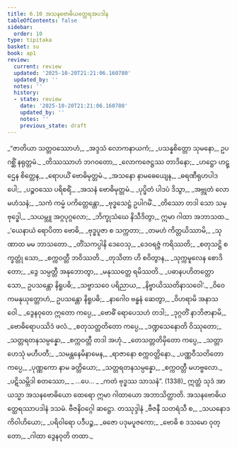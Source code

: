 ```yaml
---
title: 6.10 အသနဗောဓိယတ္ထေရအပဒါန
tableOfContents: false
sidebar:
  order: 10
type: tipitaka
basket: su
book: ap1
review:
  current: review
  updated: '2025-10-20T21:21:06.160780'
  updated_by: ''
  notes: ''
  history:
  - state: review
    date: '2025-10-20T21:21:06.160780'
    updated_by: ''
    notes: ''
    previous_state: draft
---
```



<DynamicBreadcrumb />


<ReviewStatus review={frontmatter.review} showDetails={true} />

<HypothesisAnnotation frontmatter={frontmatter} />

<Division number="78" book="ap1" e="ch" v="20" p="122">

<Paragraph number="1471" type="verses" book="ap1">
_“ဇာတိယာ သတ္တဝဿောဟံ,_  
_အဒ္ဒသံ လောကနာယကံ;_  
_ပသန္နစိတ္တော သုမနော,_  
ဥပဂစ္ဆိံ နရုတ္တမံ._  

</Paragraph>

</Division>
<Division number="79" book="ap1" e="ch" v="20" p="122">

<Paragraph number="1472" type="verses" book="ap1">
_တိဿဿာဟံ ဘဂဝတော,_  
_လောကဇေဋ္ဌဿ တာဒိနော;_  
_ဟဋ္ဌော ဟဋ္ဌေန စိတ္တေန,_  
_ရောပယိံ ဗောဓိမုတ္တမံ._  

</Paragraph>

</Division>
<Division number="80" book="ap1" e="ch" v="20" p="122">

<Paragraph number="1473" type="verses" book="ap1">
_အသနော နာမဓေယျေန,_  
_ဓရဏီရုဟပါဒပေါ;_  
_ပဉ္စဝဿေ ပရိစရိံ,_  
_အသနံ ဗောဓိမုတ္တမံ._  

</Paragraph>

</Division>
<Division number="81" book="ap1" e="ch" v="20" p="122">

<Paragraph number="1474" type="verses" book="ap1">
_ပုပ္ဖိတံ ပါဒပံ ဒိသွာ,_  
_အဗ္ဘုတံ လောမဟံသနံ;_  
_သကံ ကမ္မံ ပကိတ္တေန္တော,_  
_ဗုဒ္ဓသေဋ္ဌံ ဥပါဂမိံ._  

</Paragraph>

</Division>
<Division number="82" book="ap1" e="ch" v="20" p="122">

<Paragraph number="1475" type="verses" book="ap1">
_တိဿော တဒါ သော သမ္ဗုဒ္ဓေါ,_  
_သယမ္ဘူ အဂ္ဂပုဂ္ဂလော;_  
_ဘိက္ခုသံဃေ နိသီဒိတွာ,_  
ဣမာ ဂါထာ အဘာသထ._  

</Paragraph>

</Division>
<Division number="83" book="ap1" e="ch" v="20" p="123">

<Paragraph number="1476" type="verses" book="ap1">
_‘ယေနာယံ ရောပိတာ ဗောဓိ,_  
_ဗုဒ္ဓပူဇာ စ သက္ကတာ;_  
_တမဟံ ကိတ္တယိဿာမိ,_  
_သုဏာထ မမ ဘာသတော._  

</Paragraph>

</Division>
<Division number="84" book="ap1" e="ch" v="20" p="123">

<Paragraph number="1477" type="verses" book="ap1">
_တိံသကပ္ပါနိ ဒေဝေသု,_  
_ဒေဝရဇ္ဇံ ကရိဿတိ;_  
_စတုသဋ္ဌိ စက္ခတ္တုံ သော,_  
_စက္ကဝတ္တီ ဘဝိဿတိ._  

</Paragraph>

</Division>
<Division number="85" book="ap1" e="ch" v="20" p="123">

<Paragraph number="1478" type="verses" book="ap1">
_တုသိတာ ဟိ စဝိတွာန,_  
_သုက္ကမူလေန စောဒိတော;_  
_ဒွေ သမ္ပတ္တီ အနုဘောတွာ,_  
_မနုဿတ္တေ ရမိဿတိ._  

</Paragraph>

</Division>
<Division number="86" book="ap1" e="ch" v="20" p="123">

<Paragraph number="1479" type="verses" book="ap1">
_ပဓာနပဟိတတ္တော သော,_  
ဥပသန္တော နိရူပဓိ;_  
_သဗ္ဗာသဝေ ပရိညာယ,_  
_နိဗ္ဗာယိဿတိနာသဝေါ’._  

</Paragraph>

</Division>
<Division number="87" book="ap1" e="ch" v="20" p="123">

<Paragraph number="1480" type="verses" book="ap1">
_ဝိဝေကမနုယုတ္တောဟံ,_  
ဥပသန္တော နိရူပဓိ;_  
_နာဂေါဝ ဗန္ဓနံ ဆေတွာ,_  
_ဝိဟရာမိ အနာသဝေါ._  

</Paragraph>

</Division>
<Division number="88" book="ap1" e="ch" v="20" p="123">

<Paragraph number="1481" type="verses" book="ap1">
_ဒွေနဝုတေ ဣတော ကပ္ပေ,_  
_ဗောဓိံ ရောပေသဟံ တဒါ;_  
_ဒုဂ္ဂတိံ နာဘိဇာနာမိ,_  
_ဗောဓိရောပဿိဒံ ဖလံ._  

</Paragraph>

</Division>
<Division number="89" book="ap1" e="ch" v="20" p="123">

<Paragraph number="1482" type="verses" book="ap1">
_စတုသတ္တတိတော ကပ္ပေ,_  
_ဒဏ္ဍသေနောတိ ဝိဿုတော;_  
_သတ္တရတနသမ္ပန္နော,_  
_စက္ကဝတ္တီ တဒါ အဟုံ._  

</Paragraph>

</Division>
<Division number="90" book="ap1" e="ch" v="20" p="123">

<Paragraph number="1483" type="verses" book="ap1">
_တေသတ္တတိမှိတော ကပ္ပေ,_  
_သတ္တာဟေသုံ မဟီပတီ;_  
_သမန္တနေမိနာမေန,_  
_ရာဇာနော စက္ကဝတ္တိနော._  

</Paragraph>

</Division>
<Division number="91" book="ap1" e="ch" v="20" p="123">

<Paragraph number="1484" type="verses" book="ap1">
_ပဏ္ဏဝီသတိတော ကပ္ပေ,_  
_ပုဏ္ဏကော နာမ ခတ္တိယော;_  
_သတ္တရတနသမ္ပန္နော,_  
_စက္ကဝတ္တီ မဟဗ္ဗလော._  

</Paragraph>

</Division>
<Division number="92" book="ap1" e="ch" v="20" p="123">

<Paragraph number="1485" type="verses" book="ap1">
_ပဋိသမ္ဘိဒါ စတဿော,_  
_ …ပေ… _  
_ကတံ ဗုဒ္ဓဿ သာသနံ”. (1338)_  

</Paragraph>

<Paragraph number="1486" book="ap1">
ဣတ္ထံ သုဒံ အာယသ္မာ အသနဗောဓိယော ထေရော ဣမာ ဂါထာယော အဘာသိတ္ထာတိ.

</Paragraph>
</Division>

<Paragraph number="1487" type="center" book="ap1">
အသနဗောဓိယတ္ထေရဿာပဒါနံ ဒသမံ.



</Paragraph>

<Paragraph number="1488" type="center" book="ap1">
ဗီဇနိဝဂ္ဂေါ ဆဋ္ဌော.



</Paragraph>

<Paragraph number="1489" type="center" book="ap1">
တဿုဒ္ဒါနံ


</Paragraph>

<Paragraph number="1490" type="verses" book="ap1">
_ဗီဇနီ သတရံသီ စ,_  
_သယနောဒကိဝါဟိယော;_  
_ပရိဝါရော ပဒီပဉ္စ,_  
_ဓဇော ပဒုမပူဇကော;_  
_ဗောဓိ စ ဒသမော ဝုတ္တော,_  
_ဂါထာ ဒွေနဝုတိ တထာ._
</Paragraph>